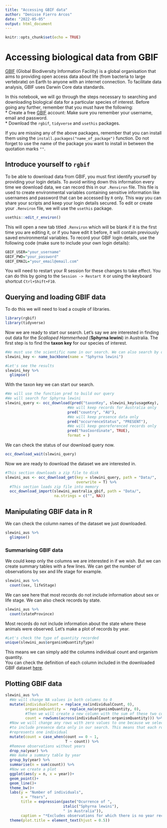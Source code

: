 ```yaml
---
title: "Accessing GBIF data"
author: "Denisse Fierro Arcos"
date: "2022-05-05"
output: html_document
---
```


```r
knitr::opts_chunk$set(echo = TRUE)
```

# Accessing biological data from GBIF

[GBIF](https://www.gbif.org/) (Global Biodiversity Information Facility) is a global organisation that aims to providing open access data about life (from bacteria to large vertebrate) on Earth to anyone with an internet connection. To facilitate data analysis, GBIF uses Darwin Core data standards.  
  
In this notebook, we will go through the steps necessary to searching and downloading biological data for a particular species of interest. Before going any further, remember that you must have the following:  
* Create a free [GBIF](https://www.gbif.org/) account: Make sure you remember your username, email and password.  
* Download the `rgbif`, `tidyverse` and `usethis` packages.  
  
If you are missing any of the above packages, remember that you can install them using the `install.packages("name_of_package")` function. Do not forget to use the name of the package you want to install in between the quotation marks `""`.


## Introduce yourself to `rgbif`
To be able to download data from GBIF, you must first identify yourself by providing your login details. To avoid writing down this information every time we download data, we can record this in our `.Renviron` file. This file is used to create environmental variables containing sensitive information like usernames and password that can be accessed by `R` only. This way you can share your scripts and keep your login details secured. To edit or create your `.Renviron` file, we will use the `usethis` package.

```r
usethis::edit_r_environ()
```

This will open a new tab titled `.Renviron` which will be blank if it is the first time you are editing it, or if you have edit it before, it will contain previously saved environmental variables. To record your GBIF login details, use the following code (make sure to include your own login details):

```r
GBIF_USER="your_username"
GBIF_PWD="your_password"
GBIF_EMAIL="your_email@email.com"
```

You will need to restart your R session for these changes to take effect. You can do this by going to the `Session -> Restart R` or using the keyboard shortcut `Ctrl+Shift+F10`.


## Querying and loading GBIF data 

To do this we will need to load a couple of libraries.

```r
library(rgbif)
library(tidyverse)
```

Now we are ready to start our search. Let's say we are interested in finding out data for the *Scalloped Hammerhead* (**Sphyrna lewini**) in Australia. The first step is to find the **taxon key** for our species of interest.

```r
#We must use the scientific name in our search. We can also search by other taxonomic levels. For more information use ?name_backbone
slewini_key <- name_backbone(name = "Sphyrna lewini")

#Let's see the results
slewini_key %>% 
  glimpse()
```

With the taxon key we can start our search.
```r
#We will use the function pred to build our query
#We will search for Sphyrna lewini
slewini_query <- occ_download(pred("taxonKey", slewini_key$usageKey),
                            #We will keep records for Australia only
                            pred("country", "AU"),
                            #We will keep presence data only
                            pred("occurrenceStatus", "PRESENT"),
                            #We will keep georeferenced records only
                            pred("hasCoordinate", TRUE),
                            format = )
```

We can check the status of our download query now.
```r
occ_download_wait(slewini_query)
```

Now we are ready to download the dataset we are interested in.

```r
#This section downloads a zip file to disk
slewini_aus <- occ_download_get(key = slewini_query, path = "Data/",
                                overwrite = T) %>% 
  #This section loads zip file into memory
  occ_download_import(slewini_australia_gbif, path = "Data/",
                      na.strings = c("", NA))
```


## Manipulating GBIF data in R

We can check the column names of the dataset we just downloaded.
```r
slewini_aus %>% 
  glimpse()
```


### Summarising GBIF data
We could keep only the columns we are interested in if we wish. But we can create summary tables with a few lines. We can get the number of observations by sex and life stage for example.
```r
slewini_aus %>% 
  count(sex, lifeStage)
```

We can see here that most records do not include information about sex or life stage. We can also check records by state.
```r
slewini_aus %>% 
  count(stateProvince)
```

Most records do not include information about the state where these animals were observed. Let's make a plot of records by year.
```r
#Let's check the type of quantity recorded
unique(slewini_aus$organismQuantityType)
```

This means we can simply add the columns individual count and organism quantity.  
You can check the definition of each column included in the downloaded GBIF dataset [here](https://www.gbif.org/data-quality-requirements-occurrences#dcCount).

## Plotting GBIF data
```r
slewini_aus %>% 
  #We will change NA values in both columns to 0
  mutate(individualCount = replace_na(individualCount, 0),
         organismQuantity =  replace_na(organismQuantity, 0),
         #Then we will create a new column with the sum of these two columns
         count = rowSums(across(individualCount:organismQuantity))) %>% 
  #Now we will change any rows with zero values to one because we selected
  #to include presence data only in our search. This means that each row
  #represents one individual
  mutate(count = case_when(count == 0 ~ 1,
                           T ~ count)) %>% 
  #Remove observations without years
  drop_na(year) %>% 
  #We make a summary table by year
  group_by(year) %>% 
  summarise(n = sum(count)) %>% 
  #Now we create a plot
  ggplot(aes(y = n, x = year))+
  geom_point()+
  geom_line()+
  theme_bw()+
  labs(y = "Number of individuals",
       x = "Years",
       title = expression(paste("Ocurrence of ", 
                          italic("Sphyrna lewini"),
                          " in Australia")),
       caption = "*Excludes observations for which there is no year recorded")+
  theme(plot.title = element_text(hjust = 0.5))
```




